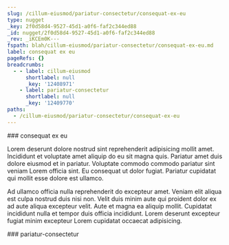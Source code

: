 ```yaml
---
slug: /cillum-eiusmod/pariatur-consectetur/consequat-ex-eu
type: nugget
_key: 2f0d58d4-9527-45d1-a0f6-faf2c344ed88
_id: nugget/2f0d58d4-9527-45d1-a0f6-faf2c344ed88
_rev: _iKCEm0K---
fspath: blah/cillum-eiusmod/pariatur-consectetur/consequat-ex-eu.md
label: consequat ex eu
pageRefs: {}
breadcrumbs:
  - - label: cillum-eiusmod
      shortlabel: null
      _key: '12408971'
    - label: pariatur-consectetur
      shortlabel: null
      _key: '12409770'
paths:
  - /cillum-eiusmod/pariatur-consectetur/consequat-ex-eu
---
```


<NuggetArea>
<Nugget slug="/cillum-eiusmod/pariatur-consectetur/consequat-ex-eu" type="nugget" _key="2f0d58d4-9527-45d1-a0f6-faf2c344ed88" _id="nugget/2f0d58d4-9527-45d1-a0f6-faf2c344ed88" _rev="_iKCEm0K---" fspath="blah/cillum-eiusmod/pariatur-consectetur/consequat-ex-eu.md" label="consequat ex eu" paths="/cillum-eiusmod/pariatur-consectetur/consequat-ex-eu">
<NuggetBody>
### consequat ex eu

Lorem deserunt dolore nostrud sint reprehenderit adipisicing mollit amet. Incididunt et voluptate amet aliquip do eu sit magna quis. Pariatur amet duis dolore eiusmod et in pariatur. Voluptate commodo commodo pariatur sint veniam Lorem officia sint. Eu consequat ut dolor fugiat. Pariatur cupidatat qui mollit esse dolore est ullamco.

Ad ullamco officia nulla reprehenderit do excepteur amet. Veniam elit aliqua est culpa nostrud duis nisi non. Velit duis minim aute qui proident dolor ex ad aute aliqua excepteur velit. Aute et magna ea aliquip mollit. Cupidatat incididunt nulla et tempor duis officia incididunt. Lorem deserunt excepteur fugiat minim excepteur Lorem cupidatat occaecat adipisicing.

</NuggetBody>
<Breadcrumbs>
<Crumbs>
<Crumb _key="12408971" label="cillum-eiusmod" /><Crumb _key="12409770" label="pariatur-consectetur" />
</Crumbs>
</Breadcrumbs>
</Nugget>

<NuggetsInbound>
</NuggetsInbound>
<NuggetsOutbound>
</NuggetsOutbound>
</NuggetArea>
<PassagesInbound>
<Passage direction="inbound" type="passage" _key="12409770" _id="passage/12409770" _rev="_iKCEm0----" label="pariatur-consectetur" passage="pariatur-consectetur" fspath="blah/cillum-eiusmod/pariatur-consectetur" paths="/cillum-eiusmod/pariatur-consectetur" slug="/cillum-eiusmod/pariatur-consectetur">
<NuggetBody>
### pariatur-consectetur

</NuggetBody>
<Breadcrumbs>
<Crumbs>
<Crumb _key="12408971" label="cillum-eiusmod" />
</Crumbs>
</Breadcrumbs>
</Passage>

</PassagesInbound>
<PassagesOutbound>
</PassagesOutbound>